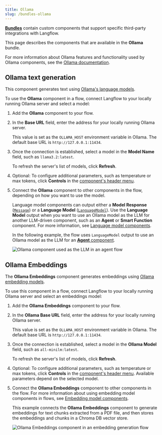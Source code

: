 ```yaml
---
title: Ollama
slug: /bundles-ollama
---
```



<Icon name="Blocks" aria-hidden="true" /> [**Bundles**](/components-bundle-components) contain custom components that support specific third-party integrations with Langflow.

This page describes the components that are available in the **Ollama** bundle.

For more information about Ollama features and functionality used by Ollama components, see the [Ollama documentation](https://ollama.com/).

## Ollama text generation

This component generates text using [Ollama's language models](https://ollama.com/library).

To use the **Ollama** component in a flow, connect Langflow to your locally running Ollama server and select a model:

1. Add the **Ollama** component to your flow.

2. In the **Base URL** field, enter the address for your locally running Ollama server.

    This value is set as the `OLLAMA_HOST` environment variable in Ollama.
    The default base URL is `http://127.0.0.1:11434`.

3. Once the connection is established, select a model in the **Model Name** field, such as `llama3.2:latest`.

    To refresh the server's list of models, click <Icon name="RefreshCw" aria-hidden="true"/> **Refresh**.

4. Optional: To configure additional parameters, such as temperature or max tokens, click <Icon name="SlidersHorizontal" aria-hidden="true"/> **Controls** in the [component's header menu](/concepts-components#component-menus).

5. Connect the **Ollama** component to other components in the flow, depending on how you want to use the model.

    Language model components can output either a **Model Response** ([`Message`](/data-types#message)) or a **Language Model** ([`LanguageModel`](/data-types#languagemodel)). Use the **Language Model** output when you want to use an Ollama model as the LLM for another LLM-driven component, such as an **Agent** or **Smart Function** component. For more information, see [Language model components](/components-models).

    In the following example, the flow uses `LanguageModel` output to use an Ollama model as the LLM for an [**Agent** component](/components-agents).

    ![Ollama component used as the LLM in an agent flow](/img/component-ollama-model.png)

## Ollama Embeddings

The **Ollama Embeddings** component generates embeddings using [Ollama embedding models](https://ollama.com/search?c=embedding).

To use this component in a flow, connect Langflow to your locally running Ollama server and select an embeddings model:

1. Add the **Ollama Embeddings** component to your flow.

2. In the **Ollama Base URL** field, enter the address for your locally running Ollama server.

    This value is set as the `OLLAMA_HOST` environment variable in Ollama.
    The default base URL is `http://127.0.0.1:11434`.

3. Once the connection is established, select a model in the **Ollama Model** field, such as `all-minilm:latest`.

    To refresh the server's list of models, click <Icon name="RefreshCw" aria-hidden="true"/> **Refresh**.

4. Optional: To configure additional parameters, such as temperature or max tokens, click <Icon name="SlidersHorizontal" aria-hidden="true"/> **Controls** in the [component's header menu](/concepts-components#component-menus).
Available parameters depend on the selected model.

5. Connect the **Ollama Embeddings** component to other components in the flow.
For more information about using embedding model components in flows, see [Embedding model components](/components-embedding-models).

    This example connects the **Ollama Embeddings** component to generate embeddings for text chunks extracted from a PDF file, and then stores the embeddings and chunks in a Chroma DB vector store.

    ![Ollama Embeddings component in an embedding generation flow](/img/component-ollama-embeddings-chromadb.png)